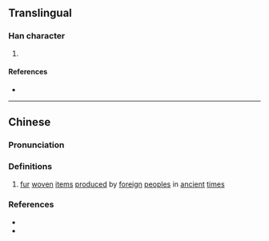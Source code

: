 {{character info/new}}
==Translingual==

===Han character===
{{Han char|rn=82|rad=毛|as=08|sn=12|four=12414|canj=EEEEU|ids=⿰叕毛}}

# {{defn|Han|sort=毛08}}

====References====
* {{Han ref|kx=0594.170|dkj=16870|dj=0986.160|hdz=32001.080|uh=6BF2|ud=27634|bh=D9E4|bd=55780}}

----

==Chinese==
{{zh-forms}}

===Pronunciation===
{{zh-pron
|m=duó
|c=zyut3
|cat=n
}}

===Definitions===
{{zh-hanzi}}

# {{lb|zh|obsolete}} [[fur]] [[woven]] [[item]]s [[produce]]d by [[foreign]] [[people]]s in [[ancient]] [[time]]s {{attention|zh|please check}}

===References===
* {{R:twedu|B01984}}
* {{R:yue:Hanzi}}